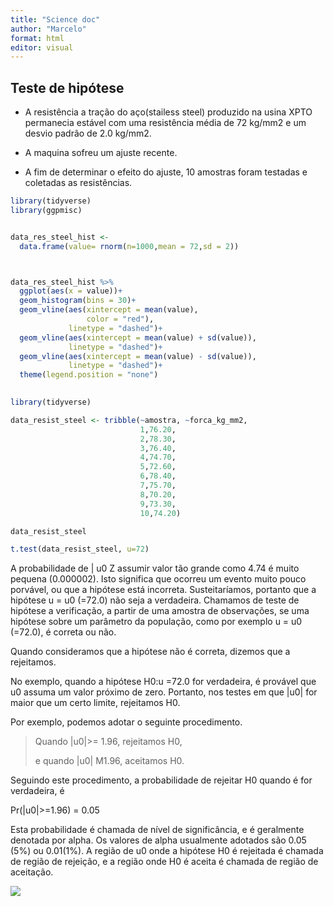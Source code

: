 ```yaml
---
title: "Science doc"
author: "Marcelo"
format: html
editor: visual
---
```


## Teste de hipótese

-   A resistência a tração do aço(stailess steel) produzido na usina XPTO permanecia estável com uma resistência média de 72 kg/mm2 e um desvio padrão de 2.0 kg/mm2.

-   A maquina sofreu um ajuste recente.

-   A fim de determinar o efeito do ajuste, 10 amostras foram testadas e coletadas as resistências.

```r
library(tidyverse)
library(ggpmisc)


data_res_steel_hist <- 
  data.frame(value= rnorm(n=1000,mean = 72,sd = 2))



data_res_steel_hist %>% 
  ggplot(aes(x = value))+
  geom_histogram(bins = 30)+
  geom_vline(aes(xintercept = mean(value),
                 color = "red"),
             linetype = "dashed")+
  geom_vline(aes(xintercept = mean(value) + sd(value)),
             linetype = "dashed")+
  geom_vline(aes(xintercept = mean(value) - sd(value)),
             linetype = "dashed")+
  theme(legend.position = "none")
  
```

```r
library(tidyverse)

data_resist_steel <- tribble(~amostra, ~forca_kg_mm2,
                             1,76.20,
                             2,78.30,
                             3,76.40,
                             4,74.70,
                             5,72.60,
                             6,78.40,
                             7,75.70,
                             8,70.20,
                             9,73.30,
                             10,74.20)

data_resist_steel
```

```r

t.test(data_resist_steel, u=72)

```

A probabilidade de \| u0 Z assumir valor tão grande como 4.74 é muito pequena (0.000002). Isto significa que ocorreu um evento muito pouco porvável, ou que a hipótese está incorreta. Susteitaríamos, portanto que a hipótese u = u0 (=72.0) não seja a verdadeira. Chamamos de teste de hipótese a verificação, a partir de uma amostra de observações, se uma hipótese sobre um parâmetro da população, como por exemplo u = u0 (=72.0), é correta ou não.

Quando consideramos que a hipótese não é correta, dizemos que a rejeitamos.

No exemplo, quando a hipótese H0:u =72.0 for verdadeira, é provável que u0 assuma um valor próximo de zero. Portanto, nos testes em que \|u0\| for maior que um certo limite, rejeitamos H0.

Por exemplo, podemos adotar o seguinte procedimento.

> Quando \|u0\|\>= 1.96, rejeitamos H0,
>
> e quando \|u0\| M1.96, aceitamos H0.

Seguindo este procedimento, a probabilidade de rejeitar H0 quando é for verdadeira, é

Pr(\|u0\|\>=1.96) = 0.05

Esta probabilidade é chamada de nível de significância, e é geralmente denotada por alpha. Os valores de alpha usualmente adotados são 0.05 (5%) ou 0.01(1%). A região de u0 onde a hipótese H0 é rejeitada é chamada de região de rejeição, e a região onde H0 é aceita é chamada de região de aceitação.

![](images/clipboard-1499860400.png)

